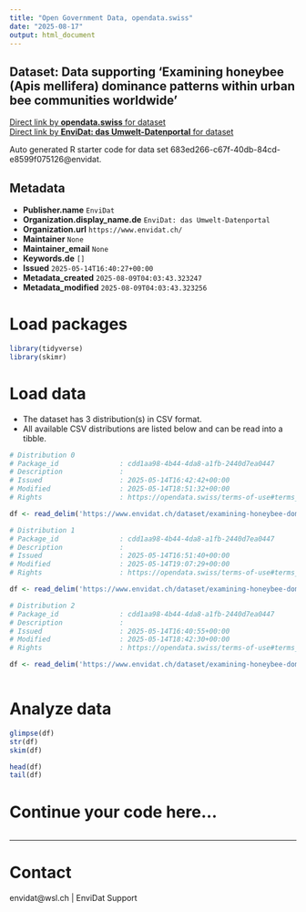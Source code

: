 ```yaml
---
title: "Open Government Data, opendata.swiss"
date: "2025-08-17"
output: html_document
---
```


## Dataset: Data supporting ‘Examining honeybee (Apis mellifera) dominance patterns within urban bee communities worldwide’



[Direct link by **opendata.swiss** for dataset](https://opendata.swiss/de/dataset/data-supporting-examining-honeybee-apis-mellifera-dominance-patterns-within-urban-bee-communiti)<br>
[Direct link by **EnviDat: das Umwelt-Datenportal** for dataset](https://www.envidat.ch/#/metadata/examining-honeybee-dominance-patterns)

Auto generated R starter code for data set 683ed266-c67f-40db-84cd-e8599f075126@envidat.

## Metadata

- **Publisher.name** `EnviDat`
- **Organization.display_name.de** `EnviDat: das Umwelt-Datenportal`
- **Organization.url** `https://www.envidat.ch/`
- **Maintainer** `None`
- **Maintainer_email** `None`
- **Keywords.de** `[]`
- **Issued** `2025-05-14T16:40:27+00:00`
- **Metadata_created** `2025-08-09T04:03:43.323247`
- **Metadata_modified** `2025-08-09T04:03:43.323256`


# Load packages

```r

library(tidyverse)
library(skimr)

```

# Load data

-   The dataset has 3 distribution(s) in CSV format.
-   All available CSV distributions are listed below and can be read into a tibble.

```r

# Distribution 0
# Package_id               : cdd1aa98-4b44-4da8-a1fb-2440d7ea0447
# Description              : 
# Issued                   : 2025-05-14T16:42:42+00:00
# Modified                 : 2025-05-14T18:51:32+00:00
# Rights                   : https://opendata.swiss/terms-of-use#terms_by

df <- read_delim('https://www.envidat.ch/dataset/examining-honeybee-dominance-patterns/resource/90c4bffd-bfc1-4100-99f5-a2ad3e9503a8')

# Distribution 1
# Package_id               : cdd1aa98-4b44-4da8-a1fb-2440d7ea0447
# Description              : 
# Issued                   : 2025-05-14T16:51:40+00:00
# Modified                 : 2025-05-14T19:07:29+00:00
# Rights                   : https://opendata.swiss/terms-of-use#terms_by

df <- read_delim('https://www.envidat.ch/dataset/examining-honeybee-dominance-patterns/resource/a4e637d3-911b-4806-b0ba-cbbd17a34309')

# Distribution 2
# Package_id               : cdd1aa98-4b44-4da8-a1fb-2440d7ea0447
# Description              : 
# Issued                   : 2025-05-14T16:40:55+00:00
# Modified                 : 2025-05-14T18:42:30+00:00
# Rights                   : https://opendata.swiss/terms-of-use#terms_by

df <- read_delim('https://www.envidat.ch/dataset/examining-honeybee-dominance-patterns/resource/9a73209e-98c0-4fee-a208-c726bf957efa')



```

# Analyze data

```r

glimpse(df)
str(df)
skim(df)

head(df)
tail(df)

```

# Continue your code here...

```r

```

------------------------------------------------------------------------

# Contact

envidat@wsl.ch | EnviDat Support
